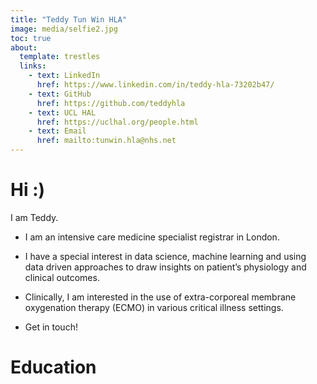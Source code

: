 ```yaml
---
title: "Teddy Tun Win HLA"
image: media/selfie2.jpg
toc: true
about: 
  template: trestles
  links:
    - text: LinkedIn
      href: https://www.linkedin.com/in/teddy-hla-73202b47/
    - text: GitHub
      href: https://github.com/teddyhla
    - text: UCL HAL
      href: https://uclhal.org/people.html
    - text: Email
      href: mailto:tunwin.hla@nhs.net
---
```


# Hi :) 

I am Teddy. 

- I am an intensive care medicine specialist registrar in London. 

- I have a special interest in data science, machine learning and using data driven approaches to draw insights on patient's physiology and clinical outcomes.

- Clinically, I am interested in the use of extra-corporeal membrane oxygenation therapy (ECMO) in various critical illness settings.

- Get in touch!

# Education
